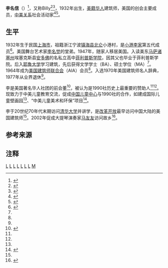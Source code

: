 '''李名信'''（{{lang-en|William Ming-Sing Lee}}）<ref name="William Li">{{cite web |url=http://public.aia.org/sites/hdoaa/wiki/Wiki%20Pages/ahd1026100.aspx |title=William Ming Sing Lee |publisher=The AIA Historical Directory of American Architects |access-date=2015-09-20 |archive-url=https://web.archive.org/web/20151117023119/http://public.aia.org/sites/hdoaa/wiki/Wiki%20Pages/ahd1026100.aspx |archive-date=2015-11-17 |dead-url=yes }}</ref>，又称Billy<ref name="billy li">{{cite web |url=http://30.ccc.org.cn/html/Home/report/153-1.htm |title=比利心中的壁画园 |publisher=中国儿童中心 |author=冯淬 |date=2012-07-04 |access-date=2015-09-20 |archive-url=https://web.archive.org/web/20151117025320/http://30.ccc.org.cn/html/Home/report/153-1.htm |archive-date=2015-11-17 |dead-url=yes }}</ref><ref>{{cite web |url=http://xgls.vicp.net/xgls/%E5%B0%8F%E6%B8%AF%E6%9D%8E%E6%B0%8F%E7%A0%94%E7%A9%B6%E4%B8%93%E8%91%97/%E6%9D%8E%E5%90%8D%E5%AE%AA/000.html |title=A Collection of Articles on Lee/Li Family of Xiaogang, Ningbo |deadurl=yes |archiveurl=https://web.archive.org/web/20151117030454/http://xgls.vicp.net/xgls/%E5%B0%8F%E6%B8%AF%E6%9D%8E%E6%B0%8F%E7%A0%94%E7%A9%B6%E4%B8%93%E8%91%97/%E6%9D%8E%E5%90%8D%E5%AE%AA/000.html |archivedate=2015年11月17日 |df= }}</ref>{{efn|Billy在英文中为William的昵称}}，1932年出生，[[美籍华人|美籍华人]]建筑师，美国{{link-en|1990社|The 1990 Institute}}的创会主要成员，[[中美关系|中美关系]]社会活动家<ref name="li 1990">{{cite book |title=The Role of American NGOs in China's Modernization: Invited Influence |author=Norton Wheeler  |year=2013 |publisher=Routledge |isbn=9781138022751 |page=54}}</ref><ref name="li 1990 institute">{{cite book |volume=Helping China Modernize: The 1990 Institute |title=The Expanding Role of Chinese Americans in U.S.-China Relations: Transnational Networks and Trans-Pacific Interactions |author=Peter Koehn, Xiao-Huang Yin, Xiao-huang Yin  |year=2002-05-30 |isbn=9780765609496}}</ref>。

==生平==

1932年生于民国[[上海市|上海市]]，祖籍浙江宁波[[镇海县|镇海县]][[北仑区|北仑]]小港村，是[[小港李家|小港李家]]第五代成员<ref>{{cite web|url=http://www.cnnb.com.cn/gb/node2/channel/node13890/node14004/userobject7ai695585.html|title=北仑小港李家----百年家族 风采依旧|publisher=中国宁波网|date=11月20日 9:47|deadurl=yes|archiveurl=https://web.archive.org/web/20160305163405/http://www.cnnb.com.cn/gb/node2/channel/node13890/node14004/userobject7ai695585.html|archivedate=2016-03-05}}</ref>。美国舞台艺术家[[李名觉|李名觉]]的堂弟。1947年，随家人移居美国。入读美东[[马萨诸塞州|马萨诸塞州]]埃塞克斯县[[安多佛|安多佛]]的名私立高中[[菲利普斯学院|菲利普斯学院]]，因其父也毕业于菲利普斯学院。后入[[耶鲁大学|耶鲁大学]]学习建筑，先后获得文学学士（BA）、硕士学位（MA）<ref name="li 1990"/>。1964年成为[[美國建築師學會|美国建筑师联合会]]（AIA）会员<ref name="William Li"/>。入选1970年美国建筑师名人辞典，1977年从业界退休<ref name="William Li"/>。

李是美国著名华人社团{{link-en|1990社|The 1990 Institute}}的前会董<ref>{{cite web |url=http://www.1990institute.org/c-b-sung-1925-2013/ |title=C. B. Sung 1925 – 2013 |publisher=1990 Institute |date=December 8, 2013 |access-date=2015-09-20 |archive-url=https://web.archive.org/web/20160304125428/http://www.1990institute.org/c-b-sung-1925-2013/ |archive-date=2016-03-04 |dead-url=yes }}</ref>，被认为是1990社历史上最重要的赞助人<ref name="li 1990"/><ref name="li 1990 institute"/>。现致力于中美儿童教育交流，促成[[中国儿童中心|中国儿童中心]]与1990社的合作，如建成国际儿童壁画园<ref name="billy li"/>、“中美儿童美术和环保”项目<ref>{{cite journal |date=2002年 |title=Eight Very Special Angels 八位“天使” |url=http://wome.qikan.com/ArticleView.aspx?titleid=wome20021117 |journal=WOMEN OF CHINA |issue=第11期 |access-date=2015-09-20 |archive-date=2019-06-11 |archive-url=https://web.archive.org/web/20190611220749/http://wome.qikan.com/ArticleView.aspx?titleid=wome20021117 |dead-url=no }}</ref>。

李于20世纪70年代末期访问[[清华大学|清华大学]]并讲学，是[[改革开放|改革开放]]最早访问中国大陆的美国建筑师<ref name="li 1990"/>。2002年促成大提琴演奏家[[马友友|马友友]]访问故乡<ref>{{cite web |url=http://www.chinanews.com/2002-11-14/26/243598.html |title=宁波乡亲将邀著名华裔大提琴家马友友访问故土 |publisher=中国新闻网 |date=2002年11月14日 |access-date=2015-09-20 |archive-date=2016-03-05 |archive-url=https://web.archive.org/web/20160305085201/http://www.chinanews.com/2002-11-14/26/243598.html |dead-url=no }}</ref>。

==参考来源==
{{reflist|3}}

==注释==
{{notelist|iger=}}

[[Category:宁波裔上海人|L]]
[[Category:宁波裔美国人|L]]
[[Category:镇海县人|L]]
[[Category:美国建筑师|L]]
[[Category:美国企业家|L]]
[[Category:耶鲁大学校友|L]]
[[Category:宁波商帮|L]]
[[Category:小港李家|M]]